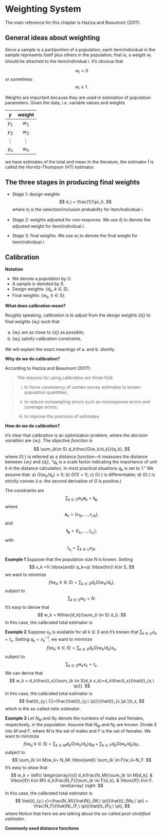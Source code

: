 # Weighting System

The main reference for this chapter is Haziza and Beaumont (2017).

## General ideas about weighting

Since a sample is a part/portion of a population, each item/individual in the sample represents itself plus others in the population; that is, a weight $w_i$ should be attached to the item/individual $i$. It's obvious that 

$$w_i>0$$
or sometimes
$$
w_i \ge 1.
$$

Weights are important because they are used in estimation of population parameters. Given the data, i.e. variable values and weights

$y$ | weight
:---:|:------:
$y_1$ | $w_1$
$y_2$ | $w_2$
$\vdots$ | $\vdots$
$y_n$ | $w_n$

we have estimates of the total and mean 
\begin{align}
\hat{t} &= \sum_{i=1}^n w_i y_i,\\
\hat{\bar{y}} &= \frac{\sum_{i=1}^n w_i y_i}{\sum_{i=1}^n w_i}.
\end{align}
In the literature, the estimator $\hat{t}$ is called the Horvitz-Thompson (HT) estimator.

## The three stages in producing final weights

- Stage 1: design weights
$$
d_i = \frac{1}{\pi_i},
$$
where $\pi_i$ is the selection/inclusion probability for item/individual $i$.

- Stage 2: weights adjusted for non-response. We use $\tilde{d}_i$ to denote the adjusted weight for item/individual $i$.

- Stage 3: final weights. We use $w_i$ to denote the final weight for item/individual $i$.

## Calibration

**Notation**

- We denote a population by $U$.
- A sample is denoted by $S$.
- Design weights: $\{d_k,\ k\in S\}$.
- Final weights: $\{w_k,\ k \in S\}$.

**What does calibration mean?**

Roughly speaking, calibration is to adjust from the design weights $\{d_i\}$ to final weights $\{w_i\}$ such that

a. $\{w_i\}$ are as close to $\{d_i\}$ as possible;
b. $\{w_i\}$ satisfy calibration constraints.

We will explain the exact meanings of a. and b. shortly.

**Why do we do calibration?**
 
According to Haziza and Beaumont (2017):

> The reasons for using calibration are three-fold:

> (i) to force consistency of certain survey estimates to known population quantities;  

> (ii) to reduce nonsampling errors such as nonresponse errors and coverage errors;

> (iii) to improve the precision of estimates.
>

**How do we do calibration?**

It's clear that calibration is an optimization problem, where the *decision variables* are $\{w_i\}$. The *objective function* is 
$$
\sum_{k\in S} d_k\frac{G(w_k/d_k)}{q_k},
$$
where $G(\cdot)$ is referred as a *distance function*---it measures the distance between $\{w_i\}$ and $\{d_i\}$, "$q_k$ is a scale factor indicating the importance of unit $k$ in the distance calculation. In most practical situations $q_k$ is set to 1." We assume that: a) $G(w_k/d_k)\ge 0$; b) $G(1)=0$; c) $G(\cdot)$ is differentiable; d) $G(\cdot)$ is strictly convex (i.e. the second derivative of $G$ is positive.)

The constraints are
$$
\sum_{k \in S} w_k \mathbf x_k = \mathbf t_{\mathbf x},
$$
where 
$$
\mathbf x_k = (x_{1k}, \ldots, x_{Jk}),
$$
and 
$$
\mathbf t_{\mathbf x}=(t_{x_1}, \ldots, t_{x_J}),
$$
with
$$
t_{x_j}=\sum_{k \in U} x_{jk}.
$$

**Example 1** Suppose that the population size $N$ is known. Setting 
$$
x_k =1\ \hbox{and}\ q_k=q\ \hbox{for}\ k\in S,
$$
we want to minimize
$$
f(w_k;\ k\in S)=\sum_{k \in S}d_k G(w_k/d_k),
$$
subject to
$$
\sum_{k \in S}w_k= N.
$$
It's easy to derive that
$$
w_k = N\frac{d_k}{\sum_{i \in S} d_i}.
$$
In this case, the calibrated total estimator is
\begin{align}
\hat{t}_{y,\ C} & = \sum_{k \in S}w_k y_k\\
&= \sum_{k \in S} N \frac{d_k}{\sum_{i \in S} d_i} y_k\\
&= N\frac{\hat{t}_{y,\ \pi}}{\hat{N}_{\pi}}.
\end{align}

**Example 2** Suppose $x_k$ is available for all $k \in S$ and it's known that $\sum_{k \in U} x_k= t_x$. Setting $q_k=x_k^{-1}$, we want to minimize
$$
f(w_k;\ k\in S)=\sum_{k\in S}d_k G(w_k/d_k) x_k,
$$
subject to
$$
\sum_{k\in S}w_k x_k=t_x.
$$
We can derive that
$$
w_k = d_k\frac{t_x}{\sum_{k \in S}d_k x_k}=d_k\frac{t_x}{\hat{t}_{x,\ \pi}}.
$$
In this case, the calibrated total estimator is
$$
\hat{t}_{y,\ C}=\frac{\hat{t}_{y,\ \pi}}{\hat{t}_{x,\pi }}t_x,
$$
which is the so-called *ratio estimator*.

**Example 3** Let $N_M$ and $N_F$ denote the numbers of males and females, respectively, in the population. Assume that $N_M$ and $N_F$ are known. Divide $S$ into $M$ and $F$, where $M$ is the set of males and $F$ is the set of females. We want to minimize
$$
f(w_k; k\in S) = \sum_{k \in M}d_k G(w_k/d_k)q_M + \sum_{k \in F}d_k G(w_k/d_k)q_F,
$$
subject to
$$
\sum_{k \in M}w_k= N_M\ \hbox{and}\ \sum_{k \in F}w_k=N_F.
$$
It's easy to show that
$$
w_k = \left\{
\begin{array}{cl}
d_k\frac{N_M}{\sum_{k \in M}d_k}, & \hbox{if}\ k\in M\\
d_k\frac{N_F}{\sum_{k \in F}d_k}, & \hbox{if}\ k\in F.
\end{array}
\right.
$$
In this case, the calibrated total estimator is
$$
\hat{t}_{y,\ c}=\frac{N_M}{\hat{N}_{M,\ \pi}}\hat{t}_{My,\ \pi} + \frac{N_F}{\hat{N}_{F,\ \pi}}\hat{t}_{Fy,\ \pi},
$$
where
\begin{align}
\hat{N}_{M,\ \pi}&=\sum_{k\in M} d_k,\\
\hat{N}_{F,\ \pi}&=\sum_{k\in F} d_k,\\
\hat{t}_{My,\ \pi}&=\sum_{k \in M}d_k y_k,\\
\hat{t}_{Fy,\ \pi}&=\sum_{k \in F}d_k y_k.
\end{align}
Notice that here we are talking about the so-called *post-stratified estimator*.



**Commonly used distance functions**



<!-- The output files for weighting system should comprise the following -->

<!-- - **weighting_system_main,** which is a table that contains -->
<!-- columns `unit_ID`, `selection_wgt`, `adj_wgt_4_nonresponse` (optional), `final_wgt` and `jk_rep_wgt_1`, ..., `jk_rep_wgt_100`. -->
<!-- - **benchmark tables**  -->

<!-- ## Selection weight -->

<!-- Selection weights are provided at the sampling design stage. The formula is: For unit $i$, its -->
<!-- $$ -->
<!-- \text{SelectionWgt}=\frac{1}{\text{inclusion probability of unit}\ i}. -->
<!-- $$ -->

<!-- ## Reweighting (or weighting adjustment) -->
